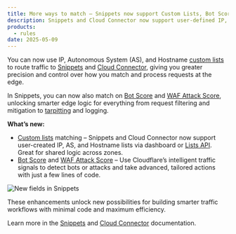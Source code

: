 ```yaml
---
title: More ways to match — Snippets now support Custom Lists, Bot Score, and WAF Attack Score
description: Snippets and Cloud Connector now support user-defined IP, AS, and Hostname Custom Lists — plus Bot Score and WAF Attack Score in Snippets.
products:
  - rules
date: 2025-05-09
---
```


You can now use IP, Autonomous System (AS), and Hostname [custom lists](/waf/tools/lists/custom-lists/) to route traffic to [Snippets](/rules/snippets/) and [Cloud Connector](/rules/cloud-connector/), giving you greater precision and control over how you match and process requests at the edge.

In Snippets, you can now also match on [Bot Score](/bots/concepts/bot-score/) and [WAF Attack Score](/waf/detections/attack-score/), unlocking smarter edge logic for everything from request filtering and mitigation to [tarpitting](/rules/snippets/examples/slow-suspicious-requests/) and logging.

**What’s new:**

- [Custom lists](/waf/tools/lists/custom-lists/) matching – Snippets and Cloud Connector now support user-created IP, AS, and Hostname lists via dashboard or [Lists API](/api/resources/rules/subresources/lists/methods/list/). Great for shared logic across zones.
- [Bot Score](/bots/concepts/bot-score/) and [WAF Attack Score](/waf/detections/attack-score/) – Use Cloudflare’s intelligent traffic signals to detect bots or attacks and take advanced, tailored actions with just a few lines of code.

![New fields in Snippets](~/assets/images/changelog/rules/snippets-lists-scores.png)

These enhancements unlock new possibilities for building smarter traffic workflows with minimal code and maximum efficiency.

Learn more in the [Snippets](/rules/snippets/) and [Cloud Connector](/rules/cloud-connector/) documentation.
